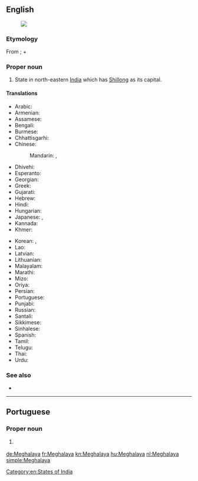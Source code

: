 ==English==
{{wikipedia}}
[[Image:Meghalaya in India (disputed hatched).svg|thumb|]]
===Etymology===
From {{etyl|sa|en}} {{m|sa|मेघालय}}; {{m|sa|मेघ||cloud}} + {{m|sa|आलय}}

===Proper noun===
{{en-proper noun}}

# State in north-eastern [[India]] which has [[Shillong]] as its capital.

====Translations====
{{trans-top|state}}
* Arabic: {{t|ar|مِيغَالَايَا|f|tr=miḡalāyā}}
* Armenian: {{t|hy|Մեգհալայա}}
* Assamese: {{t|as|মেঘালয়|sc=Beng|tr=mēghālaẏa}}
* Bengali: {{t|bn|মেঘালয়|sc=Beng|tr=mēghālaẏa}}
* Burmese: {{t|my|မိဂါလယ|sc=Mymr}}
* Chhattisgarhi: {{t-needed|hne}}
* Chinese:
*: Mandarin: {{t|cmn|梅加拉亞邦|sc=Hani}}, {{t|cmn|梅加拉亚邦|tr=Méijiālāyà-bāng|sc=Hani}}
* Dhivehi: {{t|dv|މެގަލާޔާ|sc=Thaa}}
* Esperanto: {{t|eo|Meghalajo}}
* Georgian: {{t|ka|მეგჰალაია}}
* Greek: {{t|el|Μεγκαλάγια|f}}
* Gujarati: {{t|gu|મેઘાલય|sc=Gujr|tr=mēghālaya}}
* Hebrew: {{t|he|מגהלאיה}}
* Hindi: {{t+|hi|मेघालय|tr=mēghālaya}}
* Hungarian: {{t+|hu|Meghálaja}}
* Japanese: {{t|ja|メーガーラヤ州|tr=Mēgāraya-shū}}, {{t|ja|メーガーラヤ|tr=Mēgāraya}}
* Kannada: {{t|kn|ಮೆಘಾಲಯ|sc=Knda}}
* Khmer: {{t|km|មេឃាល័យ|sc=Khmr|tr=meikʰielɔya}}
{{trans-mid}}
* Korean: {{t|ko|메갈라야 주|sc=Kore|tr=megallaya ju}}, {{t|ko|메갈라야|sc=Kore|tr=megallaya}}
* Lao: {{t-needed|lo}}
* Latvian: {{t|lv|Meghālaja}}
* Lithuanian: {{t|lt|Meghalaja}}
* Malayalam: {{t|ml|മേഘാലയ|sc=Mlym}}
* Marathi: {{t|mr|मेघालय|sc=Deva}}
* Mizo: {{t-needed|lus}}
* Oriya: {{t|or|ମେଘାଳୟ|sc=Orya|tr=mēghāḷaẏa}}
* Persian: {{t|fa|مگالایا}}
* Portuguese: {{t|pt|Meghalaya}}
* Punjabi: {{t|pa|ਮੇਘਾਲਿਆ|sc=Guru|tr=mēghāliā}}
* Russian: {{t|ru|Мегхала́я}}
* Santali: {{t-needed|sat}}
* Sikkimese: {{t-needed|sip}}
* Sinhalese: {{t-needed|si}}
* Spanish: {{t|es|Megalaya}}
* Tamil: {{t+|ta|மேகாலயா|sc=Taml}}
* Telugu: {{t+|te|మేఘాలయ}}
* Thai: {{t|th|รัฐเมฆาลัย|tr=rát maykaalai}}
* Urdu: {{t|ur|میگھالیہ}}
{{trans-bottom}}

===See also===
* {{list:states of India/en}}

[[Category:en:States of India]]

----

==Portuguese==

===Proper noun===
{{pt-proper noun}}

# {{l|en|Meghalaya}} {{gloss|state in northeastern India}}

[[de:Meghalaya]]
[[fr:Meghalaya]]
[[kn:Meghalaya]]
[[hu:Meghalaya]]
[[nl:Meghalaya]]
[[simple:Meghalaya]]
